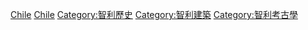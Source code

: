 {{Commonscat|Archaeological sites in Chile}}

[[Category:各國考古遺址|Chile]]
[[Category:美洲考古遺址|Chile]]
[[Category:智利歷史|Category:智利歷史]]
[[Category:智利建築|Category:智利建築]]
[[Category:智利考古學|Category:智利考古學]]
